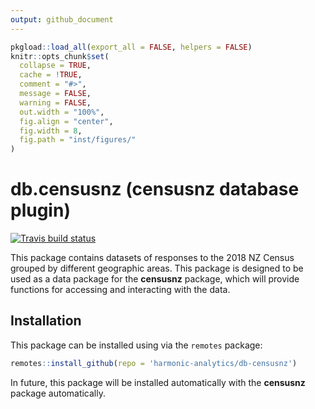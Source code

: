 ```yaml
---
output: github_document
---
```


```r
pkgload::load_all(export_all = FALSE, helpers = FALSE)
knitr::opts_chunk$set(
  collapse = TRUE,
  cache = !TRUE,
  comment = "#>",
  message = FALSE, 
  warning = FALSE, 
  out.width = "100%",
  fig.align = "center",
  fig.width = 8,
  fig.path = "inst/figures/"
)
```

# __db.censusnz__ (censusnz database plugin)

<!-- badges: start -->
[![Travis build status](https://travis-ci.org/harmonic-analytics/db-censusnz.svg?branch=master)](https://travis-ci.org/harmonic-analytics/db-censusnz)
<!-- badges: end -->

This package contains datasets of responses to the 2018 NZ Census grouped by different geographic areas. This package is designed to be used as a data package for the __censusnz__ package, which will provide functions for accessing and interacting with the data.

## Installation

This package can be installed using via the `remotes` package:

```r
remotes::install_github(repo = 'harmonic-analytics/db-censusnz')
```

In future, this package will be installed automatically with the __censusnz__ package automatically.
